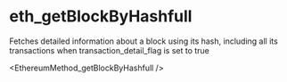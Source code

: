 # eth_getBlockByHashfull

Fetches detailed information about a block using its hash, including all its transactions when transaction_detail_flag is set to true


<EthereumMethod_getBlockByHashfull />
